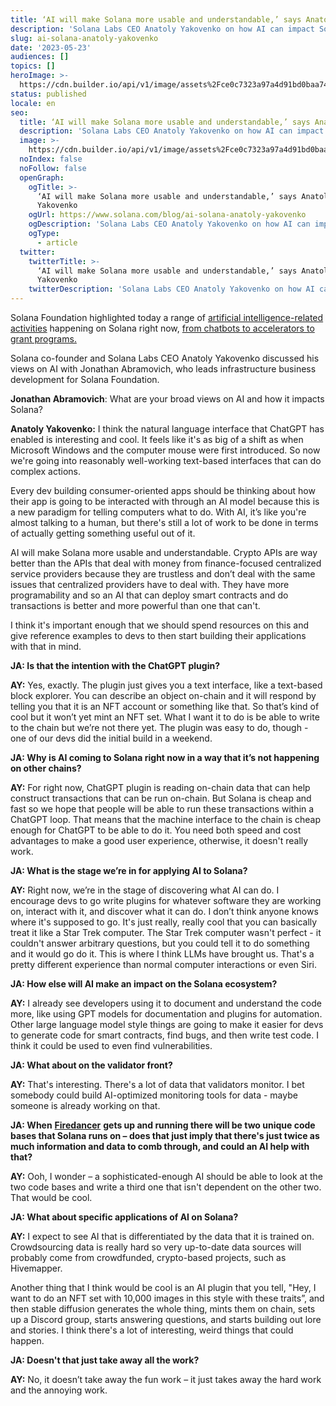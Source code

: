 ```yaml
---
title: ‘AI will make Solana more usable and understandable,’ says Anatoly Yakovenko
description: 'Solana Labs CEO Anatoly Yakovenko on how AI can impact Solana '
slug: ai-solana-anatoly-yakovenko
date: '2023-05-23'
audiences: []
topics: []
heroImage: >-
  https://cdn.builder.io/api/v1/image/assets%2Fce0c7323a97a4d91bd0baa7490ec9139%2Fe6268f220e1244bf9648ec40412c4af8
status: published
locale: en
seo:
  title: ‘AI will make Solana more usable and understandable,’ says Anatoly Yakovenko
  description: 'Solana Labs CEO Anatoly Yakovenko on how AI can impact Solana '
  image: >-
    https://cdn.builder.io/api/v1/image/assets%2Fce0c7323a97a4d91bd0baa7490ec9139%2Fe6268f220e1244bf9648ec40412c4af8
  noIndex: false
  noFollow: false
  openGraph:
    ogTitle: >-
      ‘AI will make Solana more usable and understandable,’ says Anatoly
      Yakovenko
    ogUrl: https://www.solana.com/blog/ai-solana-anatoly-yakovenko
    ogDescription: 'Solana Labs CEO Anatoly Yakovenko on how AI can impact Solana '
    ogType:
      - article
  twitter:
    twitterTitle: >-
      ‘AI will make Solana more usable and understandable,’ says Anatoly
      Yakovenko
    twitterDescription: 'Solana Labs CEO Anatoly Yakovenko on how AI can impact Solana '
---
```


Solana Foundation highlighted today a range of [artificial intelligence-related activities](https://solana.com/developers/ai?ref=solana.ghost.io) happening on Solana right now, [from chatbots to accelerators to grant programs.](https://www.prnewswire.com/news-releases/solana-becomes-the-first-layer-1-blockchain-to-integrate-artificial-intelligence-with-chatgpt-301832054.html?ref=solana.ghost.io)

Solana co-founder and Solana Labs CEO Anatoly Yakovenko discussed his views on AI with Jonathan Abramovich, who leads infrastructure business development for Solana Foundation.

**Jonathan Abramovich**: What are your broad views on AI and how it impacts Solana?

**Anatoly Yakovenko:** I think the natural language interface that ChatGPT has enabled is interesting and cool. It feels like it's as big of a shift as when Microsoft Windows and the computer mouse were first introduced. So now we're going into reasonably well-working text-based interfaces that can do complex actions.

Every dev building consumer-oriented apps should be thinking about how their app is going to be interacted with through an AI model because this is a new paradigm for telling computers what to do. With AI, it’s like you're almost talking to a human, but there's still a lot of work to be done in terms of actually getting something useful out of it.

AI will make Solana more usable and understandable. Crypto APIs are way better than the APIs that deal with money from finance-focused centralized service providers because they are trustless and don’t deal with the same issues that centralized providers have to deal with. They have more programability and so an AI that can deploy smart contracts and do transactions is better and more powerful than one that can't.

I think it's important enough that we should spend resources on this and give reference examples to devs to then start building their applications with that in mind.

**JA: Is that the intention with the ChatGPT plugin?**

**AY:** Yes, exactly. The plugin just gives you a text interface, like a text-based block explorer. You can describe an object on-chain and it will respond by telling you that it is an NFT account or something like that. So that’s kind of cool but it won’t yet mint an NFT set. What I want it to do is be able to write to the chain but we’re not there yet. The plugin was easy to do, though - one of our devs did the initial build in a weekend.

**JA: Why is AI coming to Solana right now in a way that it’s not happening on other chains?**

**AY:** For right now, ChatGPT plugin is reading on-chain data that can help construct transactions that can be run on-chain. But Solana is cheap and fast so we hope that people will be able to run these transactions within a ChatGPT loop. That means that the machine interface to the chain is cheap enough for ChatGPT to be able to do it. You need both speed and cost advantages to make a good user experience, otherwise, it doesn't really work.

**JA: What is the stage we’re in for applying AI to Solana?**

**AY:** Right now, we’re in the stage of discovering what AI can do. I encourage devs to go write plugins for whatever software they are working on, interact with it, and discover what it can do. I don’t think anyone knows where it's supposed to go. It's just really, really cool that you can basically treat it like a Star Trek computer. The Star Trek computer wasn't perfect - it couldn't answer arbitrary questions, but you could tell it to do something and it would go do it. This is where I think LLMs have brought us. That's a pretty different experience than normal computer interactions or even Siri.

**JA: How else will AI make an impact on the Solana ecosystem?**

**AY:** I already see developers using it to document and understand the code more, like using GPT models for documentation and plugins for automation. Other large language model style things are going to make it easier for devs to generate code for smart contracts, find bugs, and then write test code. I think it could be used to even find vulnerabilities.

**JA: What about on the validator front?**

**AY:** That's interesting. There's a lot of data that validators monitor. I bet somebody could build AI-optimized monitoring tools for data - maybe someone is already working on that.

**JA: When** [**Firedancer**](https://jumpcrypto.com/firedancer/?ref=solana.ghost.io) **gets up and running there will be two unique code bases that Solana runs on – does that just imply that there's just twice as much information and data to comb through, and could an AI help with that?**

**AY:** Ooh, I wonder – a sophisticated-enough AI should be able to look at the two code bases and write a third one that isn't dependent on the other two. That would be cool.

**JA: What about specific applications of AI on Solana?**

**AY:** I expect to see AI that is differentiated by the data that it is trained on. Crowdsourcing data is really hard so very up-to-date data sources will probably come from crowdfunded, crypto-based projects, such as Hivemapper.

Another thing that I think would be cool is an AI plugin that you tell, "Hey, I want to do an NFT set with 10,000 images in this style with these traits”, and then stable diffusion generates the whole thing, mints them on chain, sets up a Discord group, starts answering questions, and starts building out lore and stories. I think there's a lot of interesting, weird things that could happen.

**JA: Doesn't that just take away all the work?**

**AY:** No, it doesn’t take away the fun work – it just takes away the hard work and the annoying work.
